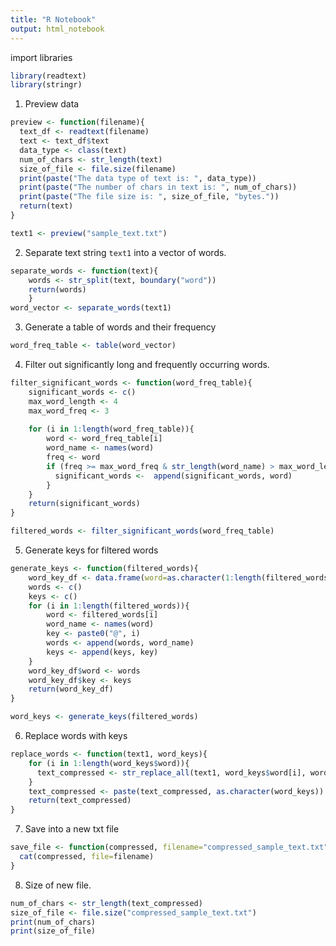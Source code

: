 ---
title: "R Notebook"
output: html_notebook
---

import libraries

```{r}
library(readtext)
library(stringr)
```

1. Preview data

```{r}
preview <- function(filename){
  text_df <- readtext(filename)
  text <- text_df$text
  data_type <- class(text)
  num_of_chars <- str_length(text)
  size_of_file <- file.size(filename)
  print(paste("The data type of text is: ", data_type))
  print(paste("The number of chars in text is: ", num_of_chars))
  print(paste("The file size is: ", size_of_file, "bytes."))
  return(text)
}

text1 <- preview("sample_text.txt")
```

2.  Separate text string `text1` into a vector of words.

```{r}
separate_words <- function(text){
    words <- str_split(text, boundary("word"))
    return(words)
    }
word_vector <- separate_words(text1)
```

3.  Generate a table of words and their frequency

```{r}
word_freq_table <- table(word_vector)
```

4.  Filter out significantly long and frequently occurring words.

```{r}

filter_significant_words <- function(word_freq_table){
    significant_words <- c()
    max_word_length <- 4
    max_word_freq <- 3
    
    for (i in 1:length(word_freq_table)){
        word <- word_freq_table[i]
        word_name <- names(word)
        freq <- word
        if (freq >= max_word_freq & str_length(word_name) > max_word_length){
          significant_words <-  append(significant_words, word)
        }
    }
    return(significant_words)
}

filtered_words <- filter_significant_words(word_freq_table)
```


5. Generate keys for filtered words

```{r}

generate_keys <- function(filtered_words){
    word_key_df <- data.frame(word=as.character(1:length(filtered_words)-1), key = as.character(1:length(filtered_words)-1))
    words <- c()
    keys <- c()
    for (i in 1:length(filtered_words)){
        word <- filtered_words[i]
        word_name <- names(word)
        key <- paste0("@", i)
        words <- append(words, word_name)
        keys <- append(keys, key)
    }
    word_key_df$word <- words
    word_key_df$key <- keys
    return(word_key_df)
}

word_keys <- generate_keys(filtered_words)
```

6. Replace words with keys

```{r}
replace_words <- function(text1, word_keys){
    for (i in 1:length(word_keys$word)){
      text_compressed <- str_replace_all(text1, word_keys$word[i], word_keys$key[i])
    }
    text_compressed <- paste(text_compressed, as.character(word_keys))
    return(text_compressed)
}
```

7. Save into a new txt file

```{r}
save_file <- function(compressed, filename="compressed_sample_text.txt"){
  cat(compressed, file=filename)
}

```

8. Size of new file.

```{r}
num_of_chars <- str_length(text_compressed)
size_of_file <- file.size("compressed_sample_text.txt")
print(num_of_chars)
print(size_of_file)
```



